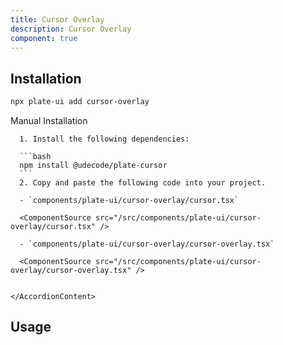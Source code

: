 ```yaml
---
title: Cursor Overlay
description: Cursor Overlay
component: true
---
```


<ComponentExample src="/src/components/examples/PlaygroundDemo.tsx">
  <PlaygroundDemo id="cursoroverlay" />
</ComponentExample>

## Installation

```bash
npx plate-ui add cursor-overlay
```

<Accordion type="single" collapsible>
  <AccordionItem value="manual-installation">
    <AccordionTrigger>Manual Installation</AccordionTrigger>
    <AccordionContent>

      1. Install the following dependencies:

      ```bash
      npm install @udecode/plate-cursor
      ```
      2. Copy and paste the following code into your project.

      - `components/plate-ui/cursor-overlay/cursor.tsx`

      <ComponentSource src="/src/components/plate-ui/cursor-overlay/cursor.tsx" />

      - `components/plate-ui/cursor-overlay/cursor-overlay.tsx`

      <ComponentSource src="/src/components/plate-ui/cursor-overlay/cursor-overlay.tsx" />


    </AccordionContent>

  </AccordionItem>
</Accordion>

## Usage

```tsx

```

```tsx

```

